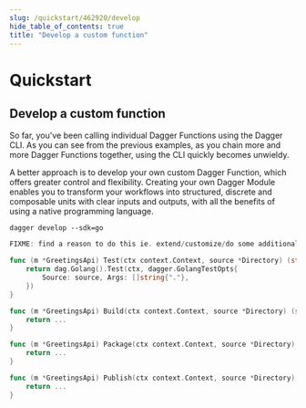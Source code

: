 ```yaml
---
slug: /quickstart/462920/develop
hide_table_of_contents: true
title: "Develop a custom function"
---
```


# Quickstart

## Develop a custom function

So far, you've been calling individual Dagger Functions using the Dagger CLI. As you can see from the previous examples, as you chain more and more Dagger Functions together, using the CLI quickly becomes unwieldy.

A better approach is to develop your own custom Dagger Function, which offers greater control and flexibility. Creating your own Dagger Module enables you to transform your workflows into structured, discrete and composable units with clear inputs and outputs, with all the benefits of using a native programming language.

```shell
dagger develop --sdk=go
```

```go
FIXME: find a reason to do this ie. extend/customize/do some additional op

func (m *GreetingsApi) Test(ctx context.Context, source *Directory) (string, error) {
	return dag.Golang().Test(ctx, dagger.GolangTestOpts{
		Source: source, Args: []string{"."},
	})
}

func (m *GreetingsApi) Build(ctx context.Context, source *Directory) (string, error) {
	return ...
}

func (m *GreetingsApi) Package(ctx context.Context, source *Directory) (string, error) {
	return ...
}

func (m *GreetingsApi) Publish(ctx context.Context, source *Directory) (string, error) {
	return ...
}
```
